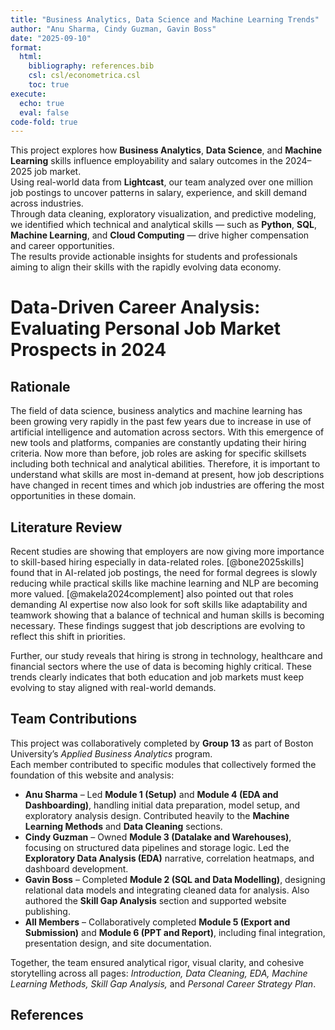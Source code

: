 ```yaml
---
title: "Business Analytics, Data Science and Machine Learning Trends"
author: "Anu Sharma, Cindy Guzman, Gavin Boss"
date: "2025-09-10"
format:
  html:
    bibliography: references.bib
    csl: csl/econometrica.csl
    toc: true
execute:
  echo: true
  eval: false
code-fold: true
---
```


::: {.callout-note title="Project Overview"}
This project explores how **Business Analytics**, **Data Science**, and **Machine Learning** skills influence employability and salary outcomes in the 2024–2025 job market.  
Using real-world data from **Lightcast**, our team analyzed over one million job postings to uncover patterns in salary, experience, and skill demand across industries.  
Through data cleaning, exploratory visualization, and predictive modeling, we identified which technical and analytical skills — such as **Python**, **SQL**, **Machine Learning**, and **Cloud Computing** — drive higher compensation and career opportunities.  
The results provide actionable insights for students and professionals aiming to align their skills with the rapidly evolving data economy.
:::

# Data-Driven Career Analysis: Evaluating Personal Job Market Prospects in 2024

## Rationale
The field of data science, business analytics and machine learning
has been growing very rapidly in the past few years due to increase in
use of artificial intelligence and automation across sectors. With this
emergence of new tools and platforms, companies are constantly 
updating their hiring criteria. Now more than before, job roles are 
asking for specific skillsets including both technical and analytical 
abilities. Therefore, it is important to understand what skills are 
most in-demand at present, how job descriptions have changed in 
recent times and which job industries are offering the most opportunities
in these domain. 

## Literature Review
Recent studies are showing that employers are now giving more importance
to skill-based hiring especially in data-related roles. [@bone2025skills]
found that in AI-related job postings, the need for formal degrees is 
slowly reducing while practical skills like machine learning and NLP are 
becoming more valued. [@makela2024complement] also pointed out that 
roles demanding AI expertise now also look for soft skills like 
adaptability and teamwork showing that a balance of technical and human
skills is becoming necessary. These findings suggest that job descriptions
are evolving to reflect this shift in priorities.

Further, our study reveals that hiring is strong in technology, 
healthcare and financial sectors where the use of data is becoming highly 
critical. These trends clearly indicates that both education and job markets
must keep evolving to stay aligned with real-world demands.

## Team Contributions

This project was collaboratively completed by **Group 13** as part of Boston University’s *Applied Business Analytics* program.  
Each member contributed to specific modules that collectively formed the foundation of this website and analysis:

- **Anu Sharma** – Led **Module 1 (Setup)** and **Module 4 (EDA and Dashboarding)**, handling initial data preparation, model setup, and exploratory analysis design. Contributed heavily to the **Machine Learning Methods** and **Data Cleaning** sections.
- **Cindy Guzman** – Owned **Module 3 (Datalake and Warehouses)**, focusing on structured data pipelines and storage logic. Led the **Exploratory Data Analysis (EDA)** narrative, correlation heatmaps, and dashboard development.
- **Gavin Boss** – Completed **Module 2 (SQL and Data Modelling)**, designing relational data models and integrating cleaned data for analysis. Also authored the **Skill Gap Analysis** section and supported website publishing.
- **All Members** – Collaboratively completed **Module 5 (Export and Submission)** and **Module 6 (PPT and Report)**, including final integration, presentation design, and site documentation.

Together, the team ensured analytical rigor, visual clarity, and cohesive storytelling across all pages: *Introduction, Data Cleaning, EDA, Machine Learning Methods, Skill Gap Analysis,* and *Personal Career Strategy Plan*.

## References
